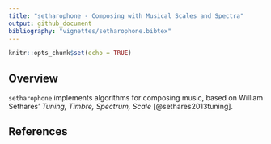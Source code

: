```yaml
---
title: "setharophone - Composing with Musical Scales and Spectra"
output: github_document
bibliography: "vignettes/setharophone.bibtex"
---
```


```r
knitr::opts_chunk$set(echo = TRUE)
```

## Overview

`setharophone` implements algorithms for composing music, based on William
Sethares' _Tuning, Timbre, Spectrum, Scale_ [@sethares2013tuning].


## References
